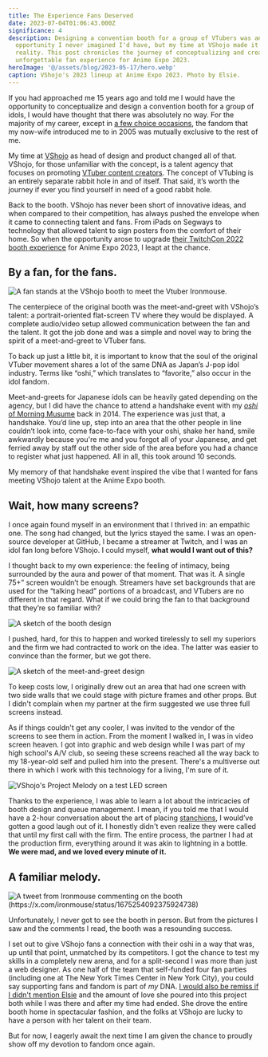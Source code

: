 ```yaml
---
title: The Experience Fans Deserved
date: 2023-07-04T01:06:43.000Z
significance: 4
description: Designing a convention booth for a group of VTubers was an
  opportunity I never imagined I'd have, but my time at VShojo made it a
  reality. This post chronicles the journey of conceptualizing and creating an
  unforgettable fan experience for Anime Expo 2023.
heroImage: '@/assets/blog/2023-05-17/hero.webp'
caption: VShojo's 2023 lineup at Anime Expo 2023. Photo by Elsie.
---
```



If you had approached me 15 years ago and told me I would have the opportunity to conceptualize and design a convention booth for a group of idols, I would have thought that there was absolutely no way. For the majority of my career, except in [a few choice occasions](/blog/2011/music-morning-musume), the fandom that my now-wife introduced me to in 2005 was mutually exclusive to the rest of me.

My time at [VShojo](https://vshojo.com) as head of design and product changed all of that. VShojo, for those unfamiliar with the concept, is a talent agency that focuses on promoting [VTuber content creators](https://en.wikipedia.org/wiki/VTuber). The concept of VTubing is an entirely separate rabbit hole in and of itself. That said, it’s worth the journey if ever you find yourself in need of a good rabbit hole.

Back to the booth. VShojo has never been short of innovative ideas, and when compared to their competition, has always pushed the envelope when it came to connecting talent and fans. From iPads on Segways to technology that allowed talent to sign posters from the comfort of their home. So when the opportunity arose to upgrade [their TwitchCon 2022 booth experience](https://www.nbcnews.com/pop-culture/viral/vtuber-twitchcon-meet-and-greet-vshojo-projekt-melody-rcna51794) for Anime Expo 2023, I leapt at the chance.

## By a fan, for the fans.

<Image
  src="2023-05-17/twitchcon-booth.webp"
  alt="A fan stands at the VShojo booth to meet the Vtuber Ironmouse."
  caption="The original V-IRL setup at TwitchCon 2022. Photo by Elizabeth Asher."
/>

The centerpiece of the original booth was the meet-and-greet with VShojo’s talent: a portrait-oriented flat-screen TV where they would be displayed. A complete audio/video setup allowed communication between the fan and the talent. It got the job done and was a simple and novel way to bring the spirit of a meet-and-greet to VTuber fans.

To back up just a little bit, it is important to know that the soul of the original VTuber movement shares a lot of the same DNA as Japan’s J-pop idol industry. Terms like “oshi,” which translates to “favorite,” also occur in the idol fandom.

Meet-and-greets for Japanese idols can be heavily gated depending on the agency, but I did have the chance to attend a handshake event with my [_oshi_ of Morning Musume](https://www.instagram.com/mizuki_fukumura.official/?hl=en) back in 2014. The experience was just that, a handshake. You’d line up, step into an area that the other people in line couldn’t look into, come face-to-face with your oshi, shake her hand, smile awkwardly because you're me and you forgot all of your Japanese, and get ferried away by staff out the other side of the area before you had a chance to register what just happened. All in all, this took around 10 seconds.

My memory of that handshake event inspired the vibe that I wanted for fans meeting VShojo talent at the Anime Expo booth.

## Wait, how many screens?

I once again found myself in an environment that I thrived in: an empathic one. The song had changed, but the lyrics stayed the same. I was an open-source developer at GitHub, I became a streamer at Twitch, and I was an idol fan long before VShojo. I could myself, **what would I want out of this?**

I thought back to my own experience: the feeling of intimacy, being surrounded by the aura and power of that moment. That was it. A single 75+” screen wouldn’t be enough. Streamers have set backgrounds that are used for the “talking head” portions of a broadcast, and VTubers are no different in that regard. What if we could bring the fan to that background that they’re so familiar with?

<Image
  src="2023-05-17/booth-sketch-1.webp"
  alt="A sketch of the booth design"
  caption="The initial sketch of the booth design."
/>

I pushed, hard, for this to happen and worked tirelessly to sell my superiors and the firm we had contracted to work on the idea. The latter was easier to convince than the former, but we got there.

<Image
  src="2023-05-17/booth-sketch-2.webp"
  alt="A sketch of the meet-and-greet design"
  caption="The initial sketch of the V-IRL area."
/>

To keep costs low, I originally drew out an area that had one screen with two side walls that we could stage with picture frames and other props. But I didn't complain when my partner at the firm suggested we use three full screens instead.

As if things couldn't get any cooler, I was invited to the vendor of the screens to see them in action. From the moment I walked in, I was in video screen heaven. I got into graphic and web design while I was part of my high school's A/V club, so seeing these screens reached all the way back to my 18-year-old self and pulled him into the present. There's a multiverse out there in which I work with this technology for a living, I'm sure of it.

<Image
  src="2023-05-17/project-melody.webp"
  alt="VShojo's Project Melody on a test LED screen"
  caption="Project Melody on the big screen during the tech demo."
/>

Thanks to the experience, I was able to learn a lot about the intricacies of booth design and queue management. I mean, if you told me that I would have a 2-hour conversation about the art of placing [stanchions](https://en.wikipedia.org/wiki/Stanchion), I would’ve gotten a good laugh out of it. I honestly didn't even realize they were called that until my first call with the firm. The entire process, the partner I had at the production firm, everything around it was akin to lightning in a bottle. **We were mad, and we loved every minute of it.**

## A familiar melody.

<Image
  src="2023-05-17/ironmouse.webp"
  alt="A tweet from Ironmouse commenting on the booth (https://x.com/ironmouse/status/1675254092375924738)"
  caption="When the queen likes it, you really can't argue."
/>

Unfortunately, I never got to see the booth in person. But from the pictures I saw and the comments I read, the booth was a resounding success.

I set out to give VShojo fans a connection with their oshi in a way that was, up until that point, unmatched by its competitors. I got the chance to test my skills in a completely new arena, and for a split-second I was more than just a web designer. As one half of the team that self-funded four fan parties (including one at The New York Times Center in New York City), you could say supporting fans and fandom is part of _my_ DNA. [I would also be remiss if I didn't mention Elsie](https://bsky.app/profile/turbodawg.com) and the amount of love she poured into this project both while I was there and after my time had ended. She drove the entire booth home in spectacular fashion, and the folks at VShojo are lucky to have a person with her talent on their team.

But for now, I eagerly await the next time I am given the chance to proudly show off my devotion to fandom once again.
